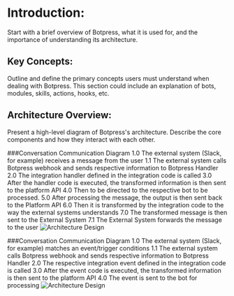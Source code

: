 # Introduction:

Start with a brief overview of Botpress, what it is used for, and the importance of understanding its architecture.

## Key Concepts:

Outline and define the primary concepts users must understand when dealing with Botpress. This section could include an explanation of bots, modules, skills, actions, hooks, etc.

## Architecture Overview:

Present a high-level diagram of Botpress's architecture. Describe the core components and how they interact with each other.

###Conversation Communication Diagram
1.0 The external system (Slack, for example) receives a message from the user
1.1 The external system calls Botpress webhook and sends respective information to Botpress Handler
2.0 The integration handler defined in the integration code is called
3.0 After the handler code is executed, the transformed information is then sent to the platform API
4.0 Then to be directed to the respective bot to be processed.
5.0 After processing the message, the output is then sent back to the Platform API
6.0 Then it is transformed by the integration code to the way the external systems understands
7.0 The transformed message is then sent to the External System
7.1 The External System forwards the message to the user
![Architecture Design](/docs/content/Architcture-Conversation%20Architecture.drawio.png)

###Conversation Communication Diagram
1.0 The external system (Slack, for example) matches an event/trigger conditions
1.1 The external system calls Botpress webhook and sends respective information to Botpress Handler
2.0 The respective integration event defined in the integration code is called
3.0 After the event code is executed, the transformed information is then sent to the platform API
4.0 The event is sent to the bot for processing
![Architecture Design](/docs/content/Architcture-Events%20Architecture.drawio.png)

